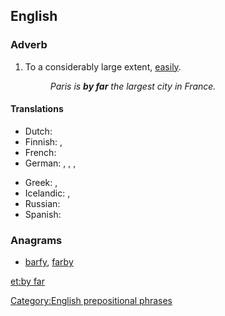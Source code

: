 ==English==

===Adverb===
{{en-adv|pos=[[by]] [[far]]|-}}

# {{idiomatic}} To a considerably large extent, [[easily]].
#: ''Paris is '''by far''' the largest city in France.''

====Translations====
{{trans-top|to a large extent}}
* Dutch: {{t+|nl|verreweg}}
* Finnish: {{t|fi|ylivoimaisesti}}, {{t|fi|selvästi}}
* French: {{t+|fr|de loin}}
* German: {{t-|de|mit Abstand}}, {{t|de|bei weitem}}, {{t|de|bei Weitem}}, {{t+|de|weitaus}}
{{trans-mid}}
* Greek: {{t|el|κατά πολύ|tr=katá polý}}, {{t|el|μακράν|tr=makrán|sc=Grek}}
* Icelandic: {{t-|is|lang-}}, {{t|is|langsamlega}}
* Russian: {{t|ru|несомненно|sc=Cyrl}}
* Spanish: {{t|es|de lejos}}
{{trans-bottom}}

===Anagrams===
* [[barfy#English|barfy]], [[farby#English|farby]]

[[Category:English prepositional phrases]]

[[et:by far]]